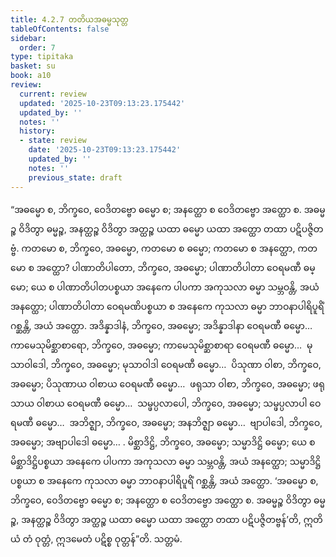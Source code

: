 ```yaml
---
title: 4.2.7 တတိယအဓမ္မသုတ္တ
tableOfContents: false
sidebar:
  order: 7
type: tipitaka
basket: su
book: a10
review:
  current: review
  updated: '2025-10-23T09:13:23.175442'
  updated_by: ''
  notes: ''
  history:
  - state: review
    date: '2025-10-23T09:13:23.175442'
    updated_by: ''
    notes: ''
    previous_state: draft
---
```



<ReviewStatus review={frontmatter.review} showDetails={true} />

<HypothesisAnnotation frontmatter={frontmatter} />

<DynamicBreadcrumb />

<Division number="173" book="a10" e="ch" v="17" p="470">

<Paragraph number="1234" book="a10">
“အဓမ္မော စ, ဘိက္ခဝေ, ဝေဒိတဗ္ဗော ဓမ္မော စ; အနတ္ထော စ ဝေဒိတဗ္ဗော အတ္ထော စ. အဓမ္မဉ္စ ဝိဒိတွာ ဓမ္မဉ္စ, အနတ္ထဉ္စ ဝိဒိတွာ အတ္ထဉ္စ ယထာ ဓမ္မော ယထာ အတ္ထော တထာ ပဋိပဇ္ဇိတဗ္ဗံ.
</Paragraph>

<Paragraph number="1235" book="a10">
ကတမော စ, ဘိက္ခဝေ, အဓမ္မော, ကတမော စ ဓမ္မော; ကတမော စ အနတ္ထော, ကတမော စ အတ္ထော? ပါဏာတိပါတော, ဘိက္ခဝေ, အဓမ္မော; ပါဏာတိပါတာ ဝေရမဏီ ဓမ္မော; ယေ စ ပါဏာတိပါတပစ္စယာ အနေကေ ပါပကာ အကုသလာ ဓမ္မာ သမ္ဘဝန္တိ, အယံ အနတ္ထော; ပါဏာတိပါတာ ဝေရမဏိပစ္စယာ စ အနေကေ ကုသလာ ဓမ္မာ ဘာဝနာပါရိပူရိံ ဂစ္ဆန္တိ, အယံ အတ္ထော.
</Paragraph>

<Paragraph number="1236" book="a10">
အဒိန္နာဒါနံ, ဘိက္ခဝေ, အဓမ္မော; အဒိန္နာဒါနာ ဝေရမဏီ ဓမ္မော…  ကာမေသုမိစ္ဆာစာရော, ဘိက္ခဝေ, အဓမ္မော; ကာမေသုမိစ္ဆာစာရာ ဝေရမဏီ ဓမ္မော…  မုသာဝါဒေါ, ဘိက္ခဝေ, အဓမ္မော; မုသာဝါဒါ ဝေရမဏီ ဓမ္မော…  ပိသုဏာ ဝါစာ, ဘိက္ခဝေ, အဓမ္မော; ပိသုဏာယ ဝါစာယ ဝေရမဏီ ဓမ္မော…  ဖရုသာ ဝါစာ, ဘိက္ခဝေ, အဓမ္မော; ဖရုသာယ ဝါစာယ ဝေရမဏီ ဓမ္မော…  သမ္ဖပ္ပလာပေါ, ဘိက္ခဝေ, အဓမ္မော; သမ္ဖပ္ပလာပါ ဝေရမဏီ ဓမ္မော…  အဘိဇ္ဈာ, ဘိက္ခဝေ, အဓမ္မော; အနဘိဇ္ဈာ ဓမ္မော…  ဗျာပါဒေါ, ဘိက္ခဝေ, အဓမ္မော; အဗျာပါဒေါ ဓမ္မော… .
</Paragraph>

<Paragraph number="1237" book="a10">
မိစ္ဆာဒိဋ္ဌိ, ဘိက္ခဝေ, အဓမ္မော; သမ္မာဒိဋ္ဌိ ဓမ္မော; ယေ စ မိစ္ဆာဒိဋ္ဌိပစ္စယာ အနေကေ ပါပကာ အကုသလာ ဓမ္မာ သမ္ဘဝန္တိ, အယံ အနတ္ထော; သမ္မာဒိဋ္ဌိပစ္စယာ စ အနေကေ ကုသလာ ဓမ္မာ ဘာဝနာပါရိပူရိံ ဂစ္ဆန္တိ, အယံ အတ္ထော.
</Paragraph>

<Paragraph number="1238" book="a10">
‘အဓမ္မော စ, ဘိက္ခဝေ, ဝေဒိတဗ္ဗော ဓမ္မော စ; အနတ္ထော စ ဝေဒိတဗ္ဗော အတ္ထော စ. အဓမ္မဉ္စ ဝိဒိတွာ ဓမ္မဉ္စ, အနတ္ထဉ္စ ဝိဒိတွာ အတ္ထဉ္စ ယထာ ဓမ္မော ယထာ အတ္ထော တထာ ပဋိပဇ္ဇိတဗ္ဗန်’တိ, ဣတိ ယံ တံ ဝုတ္တံ, ဣဒမေတံ ပဋိစ္စ ဝုတ္တန်”တိ.

</Paragraph>
</Division>

<Paragraph number="1239" type="center" book="a10">
သတ္တမံ.
</Paragraph>
